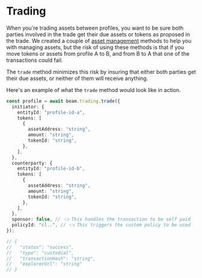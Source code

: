 # Trading

When you're trading assets between profiles, you want to be sure both parties involved in the trade get their due assets or tokens as proposed in the trade. We created a couple of [asset management](/sdk/assets/managing-player-assets) methods to help you with managing assets, but the risk of using these methods is that if you move tokens or assets from profile A to B, and from B to A that one of the transactions could fail.

The `trade` method minimizes this risk by insuring that either both parties get their due assets, or neither of them will receive anything.

Here's an example of what the `trade` method would look like in action.

```typescript
const profile = await beam.trading.trade({
  initiator: {
    entityId: "profile-id-a",
    tokens: [
      {
        assetAddress: "string",
        amount: "string",
        tokenId: "string",
      },
    ],
  },
  counterparty: {
    entityId: "profile-id-b",
    tokens: [
      {
        assetAddress: "string",
        amount: "string",
        tokenId: "string",
      },
    ],
  },
  sponsor: false, // 👈 This handles the transaction to be self paid
  policyId: "cl..", // 👈 This triggers the custom policy to be used
});

// {
//   "status": "success",
//   "type": "custodial",
//   "transactionHash": "string",
//   "explorerUrl": "string"
// }
```
